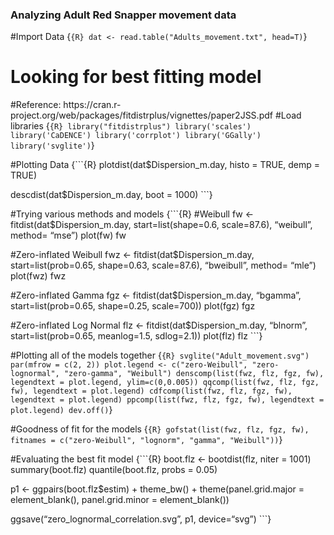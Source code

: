 ### Analyzing Adult Red Snapper movement data ###

#Import Data
{```{R}
dat <- read.table("Adults_movement.txt", head=T)
```}

# Looking for best fitting model
#Reference: https://cran.r-project.org/web/packages/fitdistrplus/vignettes/paper2JSS.pdf
#Load libraries
{```{R}
library("fitdistrplus")
library('scales')
library('CaDENCE')
library('corrplot')
library('GGally')
library('svglite')
```}

#Plotting Data
{```{R}
plotdist(dat$Dispersion_m.day, histo = TRUE, demp = TRUE)

descdist(dat$Dispersion_m.day, boot = 1000)
```}

#Trying various methods and models
{```{R}
#Weibull
fw <- fitdist(dat$Dispersion_m.day, start=list(shape=0.6, scale=87.6), "weibull", method= "mse")
plot(fw)
fw

#Zero-inflated Weibull
fwz <- fitdist(dat$Dispersion_m.day, start=list(prob=0.65, shape=0.63, scale=87.6), "bweibull", method= "mle")
plot(fwz)
fwz

#Zero-inflated Gamma
fgz <- fitdist(dat$Dispersion_m.day, "bgamma", start=list(prob=0.65, shape=0.25, scale=700))
plot(fgz)
fgz

#Zero-inflated Log Normal
flz <- fitdist(dat$Dispersion_m.day, "blnorm", start=list(prob=0.65, meanlog=1.5, sdlog=2.1))
plot(flz)
flz
```}

#Plotting all of the models together
{```{R}
svglite("Adult_movement.svg")
par(mfrow = c(2, 2))
plot.legend <- c("zero-Weibull", "zero-lognormal", "zero-gamma", "Weibull")
denscomp(list(fwz, flz, fgz, fw), legendtext = plot.legend, ylim=c(0,0.005))
qqcomp(list(fwz, flz, fgz, fw), legendtext = plot.legend)
cdfcomp(list(fwz, flz, fgz, fw), legendtext = plot.legend)
ppcomp(list(fwz, flz, fgz, fw), legendtext = plot.legend)
dev.off()
```}

#Goodness of fit for the models
{```{R}
gofstat(list(fwz, flz, fgz, fw), fitnames = c("zero-Weibull", "lognorm", "gamma", "Weibull"))
```}

#Evaluating the best fit model
{```{R}
boot.flz <- bootdist(flz, niter = 1001)
summary(boot.flz)
quantile(boot.flz, probs = 0.05)

p1 <- ggpairs(boot.flz$estim) + theme_bw() + theme(panel.grid.major = element_blank(), panel.grid.minor = element_blank())

ggsave("zero_lognormal_correlation.svg", p1, device="svg")
```}
